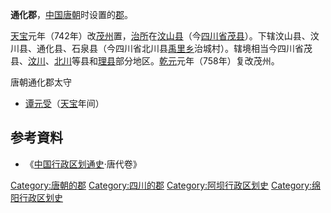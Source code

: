 '''通化郡'''，[[中国|中国]][[唐朝|唐朝]]时设置的[[郡|郡]]。

[[天宝_(唐朝)|天宝]]元年（742年）改[[茂州|茂州]]置，[[治所|治所]]在[[汶山县|汶山县]]（今[[四川省|四川省]][[茂县|茂县]]）。下辖汶山县、汶川县、通化县、石泉县（今四川省北川县[[禹里乡|禹里乡]]治城村）。辖境相当今四川省茂县、[[汶川县|汶川]]、[[北川羌族自治县|北川]]等县和[[理县|理县]]部分地区。[[乾元_(唐朝)|乾元]]元年（758年）复改茂州。

;唐朝通化郡太守
*[[谭元受|谭元受]]（[[天宝_(唐朝)|天宝]]年间）
== 参考資料 ==
* 《[[中国行政区划通史|中国行政区划通史]]·唐代卷》
{{唐朝行政区划小作品}}
{{DEFAULTSORT:T}}
[[Category:唐朝的郡|Category:唐朝的郡]]
[[Category:四川的郡|Category:四川的郡]]
[[Category:阿坝行政区划史|Category:阿坝行政区划史]]
[[Category:绵阳行政区划史|Category:绵阳行政区划史]]